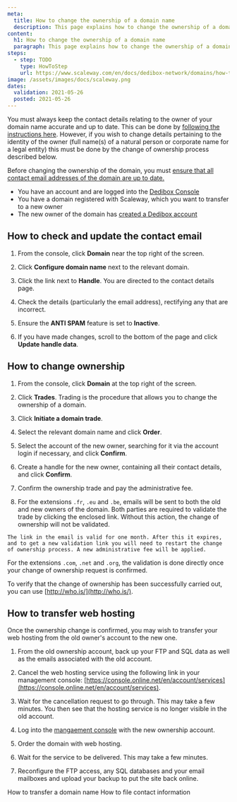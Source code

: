 ```yaml
---
meta:
  title: How to change the ownership of a domain name
  description: This page explains how to change the ownership of a domain name
content:
  h1: How to change the ownership of a domain name
  paragraph: This page explains how to change the ownership of a domain name
steps:
  - step: TODO
    type: HowToStep
    url: https://www.scaleway.com/en/docs/dedibox-network/domains/how-to/change-ownership
image: /assets/images/docs/scaleway.png
dates:
  validation: 2021-05-26
  posted: 2021-05-26
---
```


You must always keep the contact details relating to the owner of your domain name accurate and up to date. This can be done by [following the instructions here](/dedibox-network/domains/how-to/file-contact-info). However, if you wish to change details pertaining to the identity of the owner (full name(s) of a natural person or corporate name for a legal entity) this must be done by the change of ownership process described below.

<Message type="important">

Before changing the ownership of the domain, you must [ensure that all contact email addresses of the domain are up to date.](#how-to-check-and-update-the-contact-email)

</Message>

<Message type="requirement">

  - You have an account and are logged into the [Dedibox Console](https://console.online.net) 
  - You have a domain registered with Scaleway, which you want to transfer to a new owner
  - The new owner of the domain has [created a Dedibox account](/dedibox-console/my-account/how-to/create-a-dedibox-account)

</Message>

## How to check and update the contact email

1. From the console, click **Domain** near the top right of the screen.

2. Click **Configure domain name** next to the relevant domain.

3. Click the link next to **Handle**. You are directed to the contact details page.

4. Check the details (particularly the email address), rectifying any that are incorrect.

5. Ensure the **ANTI SPAM** feature is set to **Inactive**.

6. If you have made changes, scroll to the bottom of the page and click **Update handle data**.

## How to change ownership


1. From the console, click **Domain** at the top right of the screen.

2. Click **Trades**. Trading is the procedure that allows you to change the ownership of a domain.

    <Lightbox src="scaleway-trade-domain.png" alt="" />

3. Click **Initiate a domain trade**.

4. Select the relevant domain name and click **Order**.

5. Select the account of the new owner, searching for it via the account login if necessary, and click **Confirm**.

  <Lightbox src="scaleway-trade-domain-2.png" alt="" />

6. Create a handle for the new owner, containing all their contact details, and click **Confirm**.

7. Confirm the ownership trade and pay the administrative fee.

8. For the extensions `.fr`, `.eu` and `.be`, emails will be sent to both the old and new owners of the domain. Both parties are required to validate the trade by clicking the enclosed link. Without this action, the change of ownership will not be validated. 

  <Message type="important">
    
    The link in the email is valid for one month. After this it expires, and to get a new validation link you will need to restart the change of ownership process. A new administrative fee will be applied.

  </Message>

  For the extensions `.com`, `.net` and `.org`, the validation is done directly once your change of ownership request is confirmed.

To verify that the change of ownership has been successfully carried out, you can use [http://who.is/](http://who.is/).

## How to transfer web hosting

Once the ownership change is confirmed, you may wish to transfer your web hosting from the old owner's account to the new one.

1. From the old ownership account, back up your FTP and SQL data as well as the emails associated with the old account. 

2. Cancel the web hosting service using the following link in your management console: [https://console.online.net/en/account/services](https://console.online.net/en/account/services).

3. Wait for the cancellation request to go through. This may take a few minutes. You then see that the hosting service is no longer visible in the old account.

4. Log into the [mangaement console](https://console.online.net) with the new ownership account.

5. Order the domain with web hosting.

6. Wait for the service to be delivered. This may take a few minutes.

7. Reconfigure the FTP access, any SQL databases and your email mailboxes and upload your backup to put the site back online.

<Navigation title="See Also">
  <PreviousButton to="/dedibox-network/domains/how-to/transfer-domain/">How to transfer a domain name</PreviousButton>
  <NextButton to="/dedibox-network/domains/how-to/file-contact-info/">How to file contact information</NextButton>
</Navigation>
